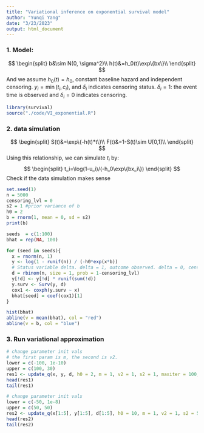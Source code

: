 ```yaml
---
title: "Variational inference on exponential survival model"
author: "Yunqi Yang"
date: "3/23/2023"
output: html_document
---
```


###  1. Model:
$$
\begin{split}
b&\sim N(0, \sigma^2)\\
h(t)&=h_0(t)\exp\{bx\}\\
\end{split}
$$
And we assume $h_0(t) =h_0$, constant baseline hazard and independent censoring. $y_i=\min(t_i,c_i)$, and $\delta_i$ indicates censoring status. $\delta_i=1$: the event time is observed and $\delta_i=0$ indicates censoring. 

```r
library(survival)
source("./code/VI_exponential.R")
```


###  2. data simulation 

$$
\begin{split}
S(t)&=\exp\{-h(t)*t\}\\
F(t)&=1-S(t)\sim U[0,1]\\
\end{split}
$$
Using this relationship, we can simulate $t_i$ by:
$$
\begin{split}
t_i=\log(1-u_i)/(-h_0\exp\{bx_i\})
\end{split}
$$
Check if the data simulation makes sense
```r
set.seed(1)
n = 5000
censoring_lvl = 0
s2 = 1 #prior variance of b
h0 = 2
b = rnorm(1, mean = 0, sd = s2)
print(b)
```
```r
seeds  = c(1:100)
bhat = rep(NA, 100)

for (seed in seeds){
  x = rnorm(n, 1)
  y <- log(1 - runif(n)) / (-h0*exp(x*b))
  # Status variable delta. delta = 1, outcome observed. delta = 0, censored. 
  d = rbinom(n, size = 1, prob = 1-censoring_lvl)
  y[!d] <- y[!d] * runif(sum(!d))	
  y.surv <- Surv(y, d)
  cox1 <- coxph(y.surv ~ x)
  bhat[seed] = coef(cox1)[1]
}

```

```r
hist(bhat)
abline(v = mean(bhat), col = "red")
abline(v = b, col = "blue")
```

### 3. Run variational approximation
```r
# change parameter init vals
# the first param is m, the second is v2.
lower = c(-100, 1e-10)
upper = c(100, 30)
res1 <- update_q(x, y, d, h0 = 2, m = 1, v2 = 1, s2 = 1, maxiter = 100, tol = 0.1, lower, upper)
head(res1)
tail(res1)
```

```r
# change parameter init vals
lower = c(-50, 1e-8)
upper = c(50, 50)
res2 <- update_q(x[1:5], y[1:5], d[1:5], h0 = 10, m = 1, v2 = 1, s2 = 50, maxiter = 50, tol = 0.1, lower, upper)
head(res2)
tail(res2)
```



